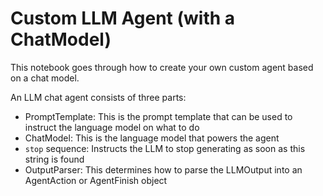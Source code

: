 # Custom LLM Agent (with a ChatModel)

This notebook goes through how to create your own custom agent based on a chat model.

An LLM chat agent consists of three parts:

- PromptTemplate: This is the prompt template that can be used to instruct the language model on what to do
- ChatModel: This is the language model that powers the agent
- `stop` sequence: Instructs the LLM to stop generating as soon as this string is found
- OutputParser: This determines how to parse the LLMOutput into an AgentAction or AgentFinish object


<Example />
